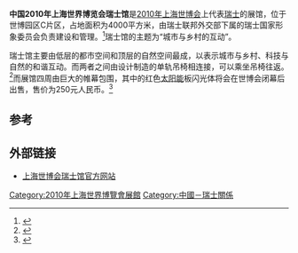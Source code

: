 {{Infobox building
| building_name       = 2010年上海世博会瑞士馆
| native_building_name= 
| former_names        =
| alternate_names     =
| image               = Switzerland Pavilion of Expo 2010 2.jpg
| caption             = 
| map_type            = 
| altitude            = 
| building_type       = 
| architectural_style = 
| structural_system   = 
| cost                = 
| ren_cost            =
| location            = [[上海|上海]]世博园区C片区
| address             = 
| client              = 
| owner               = 
| current_tenants     = 
| landlord            = 
| coordinates         = 
| start_date          = 
| completion_date     = 2010年4月20日
| inauguration_date   =
| renovation_date     = 
| demolition_date     = 
| destruction_date    = 
| height              = 
| diameter            = 
| other_dimensions    = 
| floor_count         = 
| floor_area          = 4000平方米
| main_contractor     = 
| architect           = 
| architecture_firm   = Buchner Bründler建筑师事务所<br/>Element展览设计公司
| structural_engineer = 
| services_engineer   = 
| civil_engineer      = 
| other_designers     = 
| quantity_surveyor   = 
| awards              = 
| ren_architect       =
| ren_firm            =
| ren_str_engineer    = 
| ren_serv_engineer   = 
| ren_civ_engineer    = 
| ren_oth_designers   = 
| ren_qty_surveyor    = 
| ren_awards          = 
| references          = 
}}

'''中国2010年上海世界博览会瑞士馆'''是[[2010年上海世博会|2010年上海世博会]]上代表[[瑞士|瑞士]]的展馆，位于世博园区C片区，占地面积为4000平方米，由瑞士联邦外交部下属的瑞士国家形象委员会负责建设和管理。<ref>{{cite web|url=http://www.swisspavilion.ch/ch/swiss-pavilion.html|title=瑞士国家馆|publisher=瑞士国家馆|accessdate=2010-04-24|deadurl=yes|archiveurl=https://web.archive.org/web/20100730002057/http://www.swisspavilion.ch/ch/swiss-pavilion.html|archivedate=2010-07-30}}</ref>瑞士馆的主题为“城市与乡村的互动”。

瑞士馆主要由低层的都市空间和顶层的自然空间最成，以表示城市与乡村、科技与自然的和谐互动。而两者之间由{{Tsl|de|Bartholet_Maschinenbau|巴特莱集团}}设计制造的单轨吊椅相连接，可以乘坐吊椅往返。<ref>{{cite web|url=http://2010.qq.com/a/20100421/000032.htm|title=瑞士馆乡村都市两重天 可乘缆车往返其间|publisher=腾讯世博|accessdate=2010-04-24|archive-date=2019-12-05|archive-url=https://web.archive.org/web/20191205002126/https://2010.qq.com/a/20100421/000032.htm|dead-url=no}}</ref>而展馆四周由巨大的帷幕包围，其中的红色[[太阳能|太阳能]]板闪光体将会在世博会闭幕后出售，售价为250元人民币。<ref>{{cite web|url=http://2010.qq.com/a/20100412/000223.htm|title=瑞士馆外墙太阳能板世博会后出售 约250元/枚|publisher=腾讯世博|accessdate=2010-04-24|archive-date=2019-12-05|archive-url=https://web.archive.org/web/20191205011452/https://2010.qq.com/a/20100412/000223.htm|dead-url=no}}</ref>

==参考==
{{reflist}}

==外部链接==
{{Commonscat|Switzerland Pavilion of Expo 2010|2010年上海世博会瑞士馆}}
*[https://web.archive.org/web/20100315090349/http://www.swisspavilion.ch/ch/home.html 上海世博会瑞士馆官方网站]


{{2010年上海世博会展馆}}
[[Category:2010年上海世界博覽會展館|Category:2010年上海世界博覽會展館]]
[[Category:中國－瑞士關係|Category:中國－瑞士關係]]